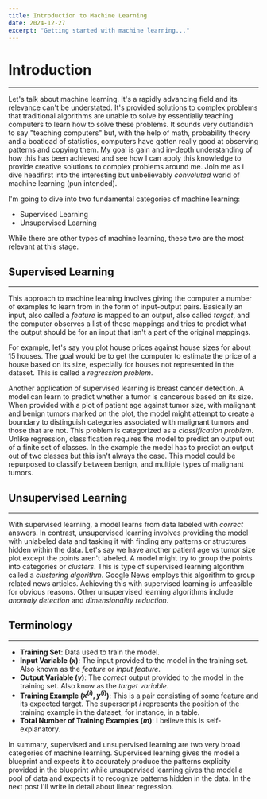 ```yaml
---
title: Introduction to Machine Learning
date: 2024-12-27
excerpt: "Getting started with machine learning..."
---
```

# Introduction
---
Let's talk about machine learning. It's a rapidly advancing field and its relevance can't be understated. It's provided solutions to complex problems that traditional algorithms are unable to solve by essentially teaching computers to learn how to solve these problems. It sounds very outlandish to say "teaching computers" but, with the help of math, probability theory and a boatload of statistics, computers have gotten really good at observing patterns and copying them. My goal is gain and in-depth understanding of how this has been achieved and see how I can apply this knowledge to provide creative solutions to complex problems around me. Join me as i dive headfirst into the interesting but unbelievably _convoluted_ world of machine learning (pun intended).

I'm going to dive into two fundamental categories of machine learning:
- Supervised Learning
- Unsupervised Learning

While there are other types of machine learning, these two are the most relevant at this stage.

## Supervised Learning
---
This approach to machine learning involves giving the computer a number of examples to learn from in the form of input-output pairs. Basically an input, also called a _feature_ is mapped to an output, also called _target_, and the computer observes a list of these mappings and tries to predict what the output should be for an input that isn't a part of the original mappings.

For example, let's say you plot house prices against house sizes for about 15 houses. The goal would be to get the computer to estimate the price of a house based on its size, especially for houses not represented in the dataset. This is called a _regression problem_.

Another application of supervised learning is breast cancer detection. A model can learn to predict whether a tumor is cancerous based on its size. When provided with a plot of patient age against tumor size, with malignant and benign tumors marked on the plot, the model might attempt to create a boundary to distinguish categories associated with malignant tumors and those that are not. This problem is categorized as a _classification problem_. Unlike regression, classification requires the model to predict an output out of a finite set of classes. In the example the model has to predict an output out of two classes but this isn't always the case. This model could be repurposed to classify between benign, and multiple types of malignant tumors.

## Unsupervised Learning
---
With supervised learning, a model learns from data labeled with _correct_ answers. In contrast, unsupervised learning involves providing the model with unlabeled data and tasking it with finding any patterns or structures hidden within the data. Let's say we have another patient age vs tumor size plot except the points aren't labeled. A model might try to group the points into categories or _clusters_. This is type of supervised learning algorithm called a _clustering algorithm_. Google News employs this algorithm to group related news articles. Achieving this with supervised learning is unfeasible for obvious reasons. Other unsupervised learning algorithms include _anomaly detection_ and _dimensionality reduction_.


## Terminology
---
- **Training Set**: Data used to train the model.
- **Input Variable ($x$)**: The input provided to the model in the training set. Also known as the _feature_ or _input feature_.
- **Output Variable ($y$)**: The _correct_ output provided to the model in the training set. Also know as the _target variable_.
- **Training Example ($x^{(i)}, y^{(i)}$)**: This is a pair consisting of some feature and its expected target. The superscript $i$ represents the position of the training example in the dataset, for instance, in a table.
- **Total Number of Training Examples ($m$)**: I believe this is self-explanatory.

In summary, supervised and unsupervised learning are two very broad categories of machine learning. Supervised learning gives the model a blueprint and expects it to accurately produce the patterns explicity provided in the blueprint while unsupervised learning gives the model a pool of data and expects it to recognize patterns hidden in the data. In the next post I'll write in detail about linear regression.
